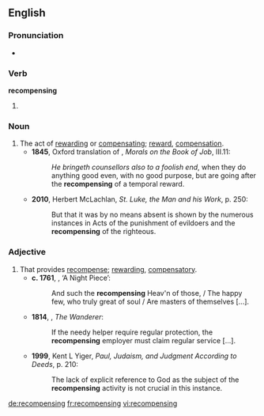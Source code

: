 ==English==
===Pronunciation===
*{{a|UK}} {{IPA|/ˈɹɛkəmpɛnsɪŋ/}}

===Verb===
'''recompensing'''

# {{present participle of|recompense}}

===Noun===
{{en-noun}}

# The act of [[rewarding]] or [[compensating]]; [[reward]], [[compensation]]. {{defdate|from 15th c.}}
#*'''1845''', Oxford translation of {{w|Pope Gregory I}}, ''Morals on the Book of Job'', III.11:
#*:''He bringeth counsellors also to a foolish end'', when they do anything good even, with no good purpose, but are going after the '''recompensing''' of a temporal reward.
#*'''2010''', Herbert McLachlan, ''St. Luke, the Man and his Work'', p. 250:
#*:But that it was by no means absent is shown by the numerous instances in Acts of the punishment of evildoers and the '''recompensing''' of the righteous.

===Adjective===
{{en-adj}}

# That provides [[recompense]]; [[rewarding]], [[compensatory]]. {{defdate|from 16th c.}}
#*'''c. 1761''', {{w|William Julius Mickle}}, ‘A Night Piece’:
#*:And such the '''recompensing''' Heav'n of those, / The happy few, who truly great of soul / Are masters of themselves [...].
#*'''1814''', {{w|Fanny Burney}}, ''The Wanderer'':
#*:If the needy helper require regular protection, the '''recompensing''' employer must claim regular service [...].
#*'''1999''', Kent L Yiger, ''Paul, Judaism, and Judgment According to Deeds'', p. 210:
#*:The lack of explicit reference to God as the subject of the '''recompensing''' activity is not crucial in this instance.


[[de:recompensing]]
[[fr:recompensing]]
[[vi:recompensing]]